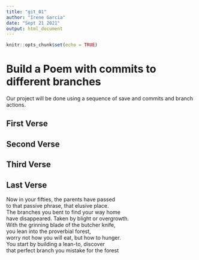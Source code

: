 ```yaml
---
title: "git_01"
author: "Irene Garcia"
date: "Sept 21 2021"
output: html_document
---
```


```r
knitr::opts_chunk$set(echo = TRUE)
```
# Build a Poem with commits to different branches
Our project will be done using a sequence of save and commits and branch actions.
<!-- Do not modify or change any text in "!--" bracketed areas such as this --- these are instructions to
you, if you change any of this the git program will notice it and compromise your git merging strategy !-->

## First Verse 
<!--Put the first five lines of a poem by Lewis Carrol in this section!-->

## Second Verse
<!--Put the first five lines of a poem by Robert Frost here!-->

## Third Verse
<!--Put the first two verses of The Walrus and the Carpenter here!-->

## Last Verse
<!--Put a short poem of your choice 8-20 lines,here!-->

Now in your fifties, the parents have passed  
to that passive phrase, that elusive place.  
The branches you bent to find your way home  
have disappeared. Taken by blight or overgrowth.  
With the grinning blade of the butcher knife,  
you lean into the proverbial forest,  
worry not how you will eat, but how to hunger.  
You start by building a lean-to, discover  
that perfect branch you mistake for the forest  